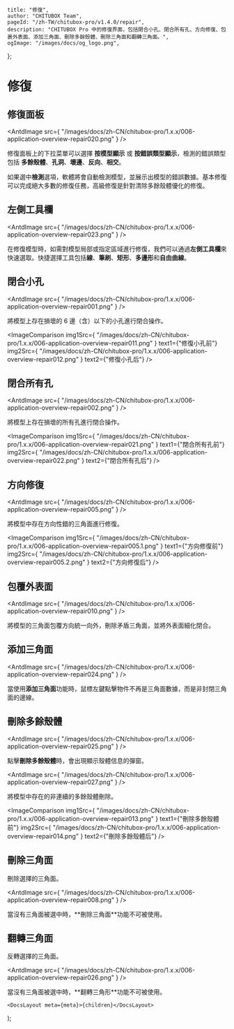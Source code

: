 
	title: "修復",
	author: "CHITUBOX Team",
	pageId: "/zh-TW/chitubox-pro/v1.4.0/repair",
	description: "CHITUBOX Pro 中的修復界面，包括閉合小孔、閉合所有孔、方向修復、包裹外表面、添加三角面、刪除多餘殼體、刪除三角面和翻轉三角面。",
	ogImage: "/images/docs/og_logo.png",
};

# 修復

## 修復面板

<AntdImage
	src={
		"/images/docs/zh-CN/chitubox-pro/1.x.x/006-application-overview-repair020.png"
	}
/>

修復面板上的下拉菜單可以選擇 **按模型顯示** 或 **按錯誤類型顯示**，檢測的錯誤類型包括 **多餘殼體**、**孔洞**、**壞邊**、**反向**、**相交**。

如果選中**檢測**選項，軟體將會自動檢測模型，並展示出模型的錯誤數據。基本修復可以完成絕大多數的修復任務，高級修復是針對清除多餘殼體優化的修復。

## 左側工具欄

<AntdImage
	src={
		"/images/docs/zh-CN/chitubox-pro/1.x.x/006-application-overview-repair023.png"
	}
/>

在修復模型時，如需對模型局部或指定區域進行修復，我們可以通過**左側工具欄**來快速選取。快捷選擇工具包括**線**、**筆刷**、**矩形**、**多邊形**和**自由曲線**。

## 閉合小孔

<AntdImage
	src={
		"/images/docs/zh-CN/chitubox-pro/1.x.x/006-application-overview-repair001.png"
	}
/>

將模型上存在損壞的 6 邊（含）以下的小孔進行閉合操作。

<ImageComparison
	img1Src={
		"/images/docs/zh-CN/chitubox-pro/1.x.x/006-application-overview-repair011.png"
	}
	text1={"修復小孔前"}
	img2Src={
		"/images/docs/zh-CN/chitubox-pro/1.x.x/006-application-overview-repair012.png"
	}
	text2={"修復小孔后"}
/>

## 閉合所有孔

<AntdImage
	src={
		"/images/docs/zh-CN/chitubox-pro/1.x.x/006-application-overview-repair002.png"
	}
/>

將模型上存在損壞的所有孔進行閉合操作。

<ImageComparison
	img1Src={
		"/images/docs/zh-CN/chitubox-pro/1.x.x/006-application-overview-repair021.png"
	}
	text1={"閉合所有孔前"}
	img2Src={
		"/images/docs/zh-CN/chitubox-pro/1.x.x/006-application-overview-repair022.png"
	}
	text2={"閉合所有孔后"}
/>

## 方向修復

<AntdImage
	src={
		"/images/docs/zh-CN/chitubox-pro/1.x.x/006-application-overview-repair005.png"
	}
/>

將模型中存在方向性錯的三角面進行修復。

<ImageComparison
	img1Src={
		"/images/docs/zh-CN/chitubox-pro/1.x.x/006-application-overview-repair005.1.png"
	}
	text1={"方向修復前"}
	img2Src={
		"/images/docs/zh-CN/chitubox-pro/1.x.x/006-application-overview-repair005.2.png"
	}
	text2={"方向修復后"}
/>

## 包覆外表面

<AntdImage
	src={
		"/images/docs/zh-CN/chitubox-pro/1.x.x/006-application-overview-repair010.png"
	}
/>

將模型的三角面包覆方向統一向外，刪除矛盾三角面，並將外表面細化閉合。

## 添加三角面

<AntdImage
	src={
		"/images/docs/zh-CN/chitubox-pro/1.x.x/006-application-overview-repair024.png"
	}
/>

當使用**添加三角面**功能時，鼠標左鍵點擊物件不再是三角面數據，而是非封閉三角面的邊線。

## 刪除多餘殼體

<AntdImage
	src={
		"/images/docs/zh-CN/chitubox-pro/1.x.x/006-application-overview-repair025.png"
	}
/>

點擊**刪除多餘殼體**時，會出現顯示殼體信息的彈窗。

<AntdImage
	src={
		"/images/docs/zh-CN/chitubox-pro/1.x.x/006-application-overview-repair027.png"
	}
/>

將模型中存在的非連續的多餘殼體刪除。

<ImageComparison
	img1Src={
		"/images/docs/zh-CN/chitubox-pro/1.x.x/006-application-overview-repair013.png"
	}
	text1={"刪除多餘殼體前"}
	img2Src={
		"/images/docs/zh-CN/chitubox-pro/1.x.x/006-application-overview-repair014.png"
	}
	text2={"刪除多餘殼體后"}
/>

## 刪除三角面

刪除選擇的三角面。

<AntdImage
	src={
		"/images/docs/zh-CN/chitubox-pro/1.x.x/006-application-overview-repair008.png"
	}
/>

<Admonition type="note" title="注意">
	當沒有三角面被選中時，**刪除三角面**功能不可被使用。
</Admonition>

## 翻轉三角面

反轉選擇的三角面。

<AntdImage
	src={
		"/images/docs/zh-CN/chitubox-pro/1.x.x/006-application-overview-repair026.png"
	}
/>

<Admonition type="note" title="注意">
	當沒有三角面被選中時，**翻轉三角形**功能不可被使用。
</Admonition>

	<DocsLayout meta={meta}>{children}</DocsLayout>
);

